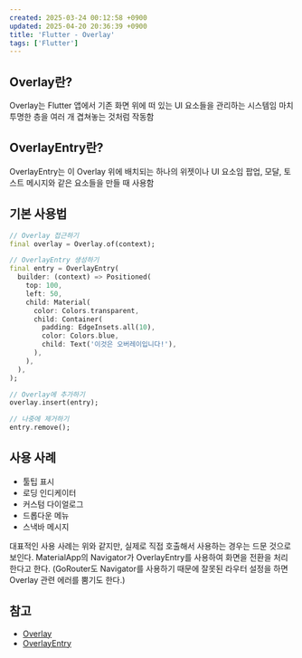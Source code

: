 ```yaml
---
created: 2025-03-24 00:12:58 +0900
updated: 2025-04-20 20:36:39 +0900
title: 'Flutter - Overlay'
tags: ['Flutter']
---
```


## Overlay란?

Overlay는 Flutter 앱에서 기존 화면 위에 떠 있는 UI 요소들을 관리하는 시스템임
마치 투명한 층을 여러 개 겹쳐놓는 것처럼 작동함

## OverlayEntry란?

OverlayEntry는 이 Overlay 위에 배치되는 하나의 위젯이나 UI 요소임
팝업, 모달, 토스트 메시지와 같은 요소들을 만들 때 사용함

## 기본 사용법

```dart
// Overlay 접근하기
final overlay = Overlay.of(context);

// OverlayEntry 생성하기
final entry = OverlayEntry(
  builder: (context) => Positioned(
    top: 100,
    left: 50,
    child: Material(
      color: Colors.transparent,
      child: Container(
        padding: EdgeInsets.all(10),
        color: Colors.blue,
        child: Text('이것은 오버레이입니다!'),
      ),
    ),
  ),
);

// Overlay에 추가하기
overlay.insert(entry);

// 나중에 제거하기
entry.remove();
```

## 사용 사례

- 툴팁 표시
- 로딩 인디케이터
- 커스텀 다이얼로그
- 드롭다운 메뉴
- 스낵바 메시지

대표적인 사용 사례는 위와 같지만, 실제로 직접 호출해서 사용하는 경우는 드문 것으로 보인다.
MaterialApp의 Navigator가 OverlayEntry를 사용하여 화면을 전환을 처리한다고 한다.
(GoRouter도 Navigator를 사용하기 때문에 잘못된 라우터 설정을 하면 Overlay 관련 에러를 뿜기도 한다.)

## 참고

- [Overlay](https://api.flutter.dev/flutter/widgets/Overlay-class.html)
- [OverlayEntry](https://api.flutter.dev/flutter/widgets/OverlayEntry-class.html)


